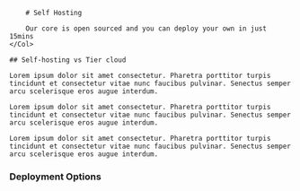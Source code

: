 <Row>
    <Col>

        # Self Hosting

        Our core is open sourced and you can deploy your own in just 15mins
    </Col>

</Row>

<Banner>

    ## Self-hosting vs Tier cloud

    Lorem ipsum dolor sit amet consectetur. Pharetra porttitor turpis tincidunt et consectetur vitae nunc faucibus pulvinar. Senectus semper arcu scelerisque eros augue interdum.

    Lorem ipsum dolor sit amet consectetur. Pharetra porttitor turpis tincidunt et consectetur vitae nunc faucibus pulvinar. Senectus semper arcu scelerisque eros augue interdum.

    Lorem ipsum dolor sit amet consectetur. Pharetra porttitor turpis tincidunt et consectetur vitae nunc faucibus pulvinar. Senectus semper arcu scelerisque eros augue interdum.

</Banner>

### Deployment Options

<DeploymentOptions />
